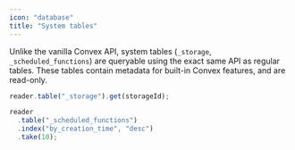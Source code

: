 ```yaml
---
icon: "database"
title: "System tables"
---
```


Unlike the vanilla Convex API, system tables (`_storage`, `_scheduled_functions`) are queryable using the exact same API as regular tables. These tables contain metadata for built-in Convex features, and are read-only.

```ts
reader.table("_storage").get(storageId);
```

```ts
reader
  .table("_scheduled_functions")
  .index("by_creation_time", "desc")
  .take(10);
```
